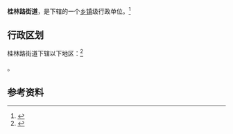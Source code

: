 {{中国乡级行政区|62/03/02/002/000}}

'''桂林路街道'''，是{{PRC admin/fullname|62/03/02/002/000|3}}下辖的一个[[乡镇|乡镇]]级行政单位。<ref>{{PRC admin/ref sgc|{{PRC admin/parent|62/03/02/002/000}}}}</ref>

== 行政区划 ==

桂林路街道下辖以下地区：<ref>{{PRC admin/ref sgc|62/03/02/002/000}}</ref>

{{PRC admin/children|62/03/02/002/000}}。

== 参考资料 ==

{{reflist}}

{{行政区划小作品}}
{{PRC admin/navcat|62/03/02/002/000}}
